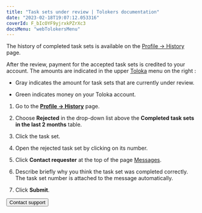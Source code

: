 ```yaml
---
title: "Task sets under review | Tolokers documentation"
date: "2023-02-18T19:07:12.053316"
coverId: F_bIcOYF9yjrxkPZrXc3
docsMenu: "webTolokersMenu"
---
```



<TolokersPriemkaContent1/>

The history of completed task sets is available on the [Profile → History](https://we.toloka.ai/profile/history) page.

<TolokersPriemkaContent2/>

After the review, payment for the accepted task sets is credited to your account. The amounts are indicated in the upper [Toloka](https://toloka.ai/tolokers/en/) menu on the right <img src="https://tlkfrontprod.azureedge.net/portal-production/static/uploaded/images/1677847618206/1677847618206_original_svg.svg" alt="" />:

- Gray indicates the amount for task sets that are currently under review.

- Green indicates money on your Toloka account.

<TolokersPriemkaContent3/>

1. Go to the **[Profile → History](https://we.toloka.ai/profile/history)** page.

1. Choose **Rejected** in the drop-down list above the **Completed task sets in the last 2 months** table.

1. Click the task set.

1. Open the rejected task set by clicking on its number.

1. Click **Contact requester** at the top of the page [Messages](https://we.toloka.ai/messages).

1. Describe briefly why you think the task set was completed correctly. The task set number is attached to the message automatically.

1. Click **Submit**.

<TolokersPriemkaContent4/>

<Button view="defaultInverse" size="l" type="link" url="../troubleshooting/support?form-source=priemka">Contact support</Button>
